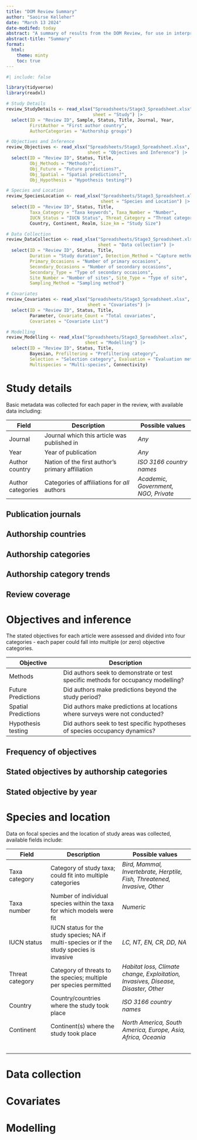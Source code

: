 ```yaml
---
title: "DOM Review Summary"
author: "Saoirse Kelleher"
date: "March 13 2024"
date-modifed: today
abstract: "A summary of results from the DOM Review, for use in interpreting outputs and writing the review manuscript. "
abstract-title: "Summary"
format: 
  html:
    theme: minty
    toc: true
---
```


```r
#| include: false

library(tidyverse)
library(readxl)

# Study Details
review_StudyDetails <- read_xlsx("Spreadsheets/Stage3_Spreadsheet.xlsx",
                                 sheet = "Study") |>
  select(ID = "Review ID", Sample, Status, Title, Journal, Year, 
         FirstAuthor = "First author country", 
         AuthorCategories = "Authorship groups")

# Objectives and Inference
review_Objectives <- read_xlsx("Spreadsheets/Stage3_Spreadsheet.xlsx",
                               sheet = "Objectives and Inference") |>
  select(ID = "Review ID", Status, Title, 
         Obj_Methods = "Methods?",
         Obj_Future = "Future predictions?",
         Obj_Spatial = "Spatial predictions?", 
         Obj_Hypothesis = "Hypothesis testing?")

# Species and Location
review_SpeciesLocation <- read_xlsx("Spreadsheets/Stage3_Spreadsheet.xlsx",
                                    sheet = "Species and Location") |>
  select(ID = "Review ID", Status, Title, 
         Taxa_Category = "Taxa keywords", Taxa_Number = "Number",
         IUCN_Status = "IUCN Status", Threat_Category = "Threat categories",
         Country, Continent, Realm, Size_km = "Study Size")

# Data Collection
review_DataCollection <- read_xlsx("Spreadsheets/Stage3_Spreadsheet.xlsx",
                                   sheet = "Data collection") |>
  select(ID = "Review ID", Status, Title,
         Duration = "Study duration", Detection_Method = "Capture method",
         Primary_Occasions = "Number of primary occasions",
         Secondary_Occasions = "Number of secondary occasions",
         Secondary_Type = "Type of secondary occasions",
         Site_Number = "Number of sites", Site_Type = "Type of site",
         Sampling_Method = "Sampling method")

# Covariates
review_Covariates <- read_xlsx("Spreadsheets/Stage3_Spreadsheet.xlsx",
                               sheet = "Covariates") |>
  select(ID = "Review ID", Status, Title, 
         Parameter, Covariate_Count = "Total covariates",
         Covariates = "Covariate List")

# Modelling
review_Modelling <- read_xlsx("Spreadsheets/Stage3_Spreadsheet.xlsx",
                              sheet = "Modelling") |>
  select(ID = "Review ID", Status, Title,
         Bayesian, Prefiltering = "Prefiltering category",
         Selection = "Selection category", Evaluation = "Evaluation method",
         Multispecies = "Multi-species", Connectivity)

```

# Study details

Basic metadata was collected for each paper in the review, with available data including:

| Field             | Description                                      | Possible values                      |
|--------------|------------------------------------|----------------------|
| Journal           | Journal which this article was published in      | *Any*                                |
| Year              | Year of publication                              | *Any*                                |
| Author country    | Nation of the first author's primary affiliation | *ISO 3166 country names*             |
| Author categories | Categories of affiliations for *all* authors     | *Academic, Government, NGO, Private* |

## Publication journals

## Authorship countries

## Authorship categories

## Authorship category trends

## Review coverage

# Objectives and inference

The stated objectives for each article were assessed and divided into four categories - each paper could fall into multiple (or zero) objective categories.

| Objective           | Description                                                                       |
|---------------------|---------------------------------------------------|
| Methods             | Did authors seek to demonstrate or test specific methods for occupancy modelling? |
| Future Predictions  | Did authors make predictions beyond the study period?                             |
| Spatial Predictions | Did authors make predictions at locations where surveys were not conducted?       |
| Hypothesis testing  | Did authors seek to test specific hypotheses of species occupancy dynamics?       |

## Frequency of objectives

## Stated objectives by authorship categories

## Stated objective by year

# Species and location

Data on focal species and the location of study areas was collected, available fields include:

| Field           | Description                                                                                | Possible values                                                                   |
|----------------|----------------------------|----------------------------|
| Taxa category   | Category of study taxa; could fit into multiple categories                                 | *Bird, Mammal, Invertebrate, Herptile, Fish, Threatened, Invasive, Other*         |
| Taxa number     | Number of individual species within the taxa for which models were fit                     | *Numeric*                                                                         |
| IUCN status     | IUCN status for the study species; NA if multi-species or if the study species is invasive | *LC, NT, EN, CR, DD, NA*                                                          |
| Threat category | Category of threats to the species; multiple per species permitted                         | *Habitat loss, Climate change, Exploitation, Invasives, Disease, Disaster, Other* |
| Country         | Country/countries where the study took place                                               | *ISO 3166 country names*                                                          |
| Continent       | Continent(s) where the study took place                                                    | *North America, South America, Europe, Asia, Africa, Oceania*                     |
|                 |                                                                                            |                                                                                   |
|                 |                                                                                            |                                                                                   |
|                 |                                                                                            |                                                                                   |
|                 |                                                                                            |                                                                                   |
|                 |                                                                                            |                                                                                   |

# Data collection

## 

# Covariates

# Modelling
